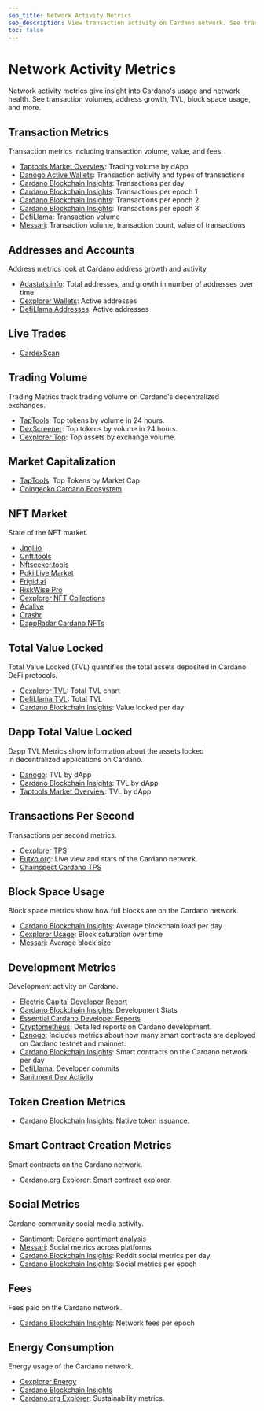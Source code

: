 ```yaml
---
seo_title: Network Activity Metrics
seo_description: View transaction activity on Cardano network. See transaction volume, addresses, TVL, and block space. Explore real-time metrics and long-term trends.
toc: false
---
```


# Network Activity Metrics

Network activity metrics give insight into Cardano's usage and network health. See transaction volumes, address growth, TVL, block space usage, and more.

## Transaction Metrics

Transaction metrics including transaction volume, value, and fees.

- [Taptools Market Overview](https://www.taptools.io/market-overview): Trading volume by dApp
- [Danogo Active Wallets](https://danogo.io/active-wallet-report)<OS url="https://github.com/Danogo2023" />: Transaction activity and types of transactions
- [Cardano Blockchain Insights](https://lookerstudio.google.com/s/r-x_IbY41mY): Transactions per day
- [Cardano Blockchain Insights](https://lookerstudio.google.com/s/i1ovIilH5gY): Transactions per epoch 1
- [Cardano Blockchain Insights](https://lookerstudio.google.com/s/pw0_jGTWlcs): Transactions per epoch 2
- [Cardano Blockchain Insights](https://lookerstudio.google.com/s/l-enmJx8O8c): Transactions per epoch 3
- [DefiLlama](https://defillama.com/chain/Cardano?currency=USD&volume=true&tvl=false)<OS url="https://github.com/DefiLlama" />: Transaction volume
- [Messari](https://messari.io/project/cardano/charts/network-activity/transactions)<OS url="https://github.com/messari" />: Transaction volume, transaction count, value of transactions

## Addresses and Accounts

Address metrics look at Cardano address growth and activity.

- [Adastats.info](https://adastats.info/addresses): Total addresses, and growth in number of addresses over time
- [Cexplorer Wallets](https://cexplorer.io/wallets)<OS url="https://github.com/cexplorer" />: Active addresses
- [DefiLlama Addresses](https://defillama.com/chain/Cardano?addresses=true&tvl=false)<OS url="https://github.com/DefiLlama" />: Active addresses

## Live Trades

- [CardexScan](https://cardexscan.com/)

## Trading Volume

Trading Metrics track trading volume on Cardano's decentralized exchanges.

- [TapTools](https://www.taptools.io/): Top tokens by volume in 24 hours.
- [DexScreener](https://dexscreener.com/cardano?rankBy=trendingScoreH24&order=desc)<OS url="https://github.com/dexscreener" />: Top tokens by volume in 24 hours.
- [Cexplorer Top](https://cexplorer.io/token/top): Top assets by exchange volume.

## Market Capitalization

- [TapTools](https://www.taptools.io/?rankBy=mcap&order=desc&minLiq=10000&minHolders=100&mcapCustomFilters=true): Top Tokens by Market Cap
- [Coingecko Cardano Ecosystem](https://www.coingecko.com/en/categories/cardano-ecosystem)<OS url="https://github.com/coingecko" />

## NFT Market

State of the NFT market.

- [Jngl.io](https://www.jngl.io/)
- [Cnft.tools](https://cnft.tools/)
- [Nftseeker.tools](https://nftseeker.tools/)
- [Poki Live Market](https://www.getpoki.com/live-market)
- [Frigid.ai](https://frigid.ai/)
- [RiskWise Pro](https://dev.riskwisepro.io/market-overview)
- [Cexplorer NFT Collections](https://cexplorer.io/collection)<OS url="https://github.com/cexplorer" />
- [Adalive](https://www.adalive.io/)
- [Crashr](https://www.crashr.io/)<OS url="https://github.com/Crashr-io" />
- [DappRadar Cardano NFTs](https://dappradar.com/chain/cardano/nfts)<OS url="https://github.com/dappradar" />

## Total Value Locked

Total Value Locked (TVL) quantifies the total assets deposited in Cardano DeFi protocols.

- [Cexplorer TVL](https://cexplorer.io/defi/tvl)<OS url="https://github.com/cexplorer" />: Total TVL chart
- [DefiLlama TVL](https://defillama.com/chain/Cardano?currency=USD&tvl=tvl)<OS url="https://github.com/DefiLlama" />: Total TVL
- [Cardano Blockchain Insights](https://lookerstudio.google.com/s/kpmEIAO1Qiw): Value locked per day

## Dapp Total Value Locked

Dapp TVL Metrics show information about the assets locked in decentralized applications on Cardano.

- [Danogo](https://danogo.io/tvl-report)<OS url="https://github.com/Danogo2023" />: TVL by dApp
- [Cardano Blockchain Insights](https://lookerstudio.google.com/s/kpmEIAO1Qiw): TVL by dApp
- [Taptools Market Overview](https://www.taptools.io/market-overview): TVL by dApp

## Transactions Per Second

Transactions per second metrics.

- [Cexplorer TPS](https://cexplorer.io/tps)<OS url="https://github.com/cexplorer" />
- [Eutxo.org](https://eutxo.org/): Live view and stats of the Cardano network.
- [Chainspect Cardano TPS](https://chainspect.app/chain/cardano)<OS url="https://github.com/fromaline/chainspect_app" />

## Block Space Usage

Block space metrics show how full blocks are on the Cardano network.

- [Cardano Blockchain Insights](https://lookerstudio.google.com/s/sVOfkq0gl1o): Average blockchain load per day
- [Cexplorer Usage](https://cexplorer.io/usage)<OS url="https://github.com/cexplorer" />: Block saturation over time
- [Messari](https://messari.io/project/cardano/charts/network-activity/blocks)<OS url="https://github.com/messari" />: Average block size

## Development Metrics

Development activity on Cardano.

- [Electric Capital Developer Report](https://www.developerreport.com/ecosystems/cardano)<OS url="https://github.com/electric-capital/crypto-ecosystems/blob/master/data/ecosystems/c/cardano.toml" />
- [Cardano Blockchain Insights](https://lookerstudio.google.com/s/hmYdgr_1uZ0): Development Stats
- [Essential Cardano Developer Reports](https://www.essentialcardano.io/development-update)<OS url="https://github.com/cardano-foundation/" />
- [Cryptometheus](https://cryptometheus.com/project/Cardano): Detailed reports on Cardano development.
- [Danogo](https://danogo.io/active-wallet-report)<OS url="https://github.com/Danogo2023" />: Includes metrics about how many smart contracts are deployed on Cardano testnet and mainnet.
- [Cardano Blockchain Insights](https://lookerstudio.google.com/s/v2mPjKyMK00): Smart contracts on the Cardano network per day
- [DefiLlama](https://defillama.com/chain/Cardano?currency=USD&volume=false&tvl=false&price=false&addresses=false&stables=false&developers=false&devsCommits=true)<OS url="https://github.com/DefiLlama" />: Developer commits
- [Sanitment Dev Activity](https://app.santiment.net/s/_e1ROYfa)<OS url="https://github.com/santiment" />

## Token Creation Metrics

- [Cardano Blockchain Insights](https://lookerstudio.google.com/s/hl-_sOkV5Ns): Native token issuance.

## Smart Contract Creation Metrics

Smart contracts on the Cardano network.

- [Cardano.org Explorer](https://beta.explorer.cardano.org/en/native-scripts-sc/smart-contracts): Smart contract explorer.

## Social Metrics

Cardano community social media activity.

- [Santiment](https://app.santiment.net/labs/trends/explore/cardano)<OS url="https://github.com/santiment" />: Cardano sentiment analysis
- [Messari](https://messari.io/project/cardano/charts/social)<OS url="https://github.com/messari" />: Social metrics across platforms
- [Cardano Blockchain Insights](https://lookerstudio.google.com/s/sGqHMVxZ06g): Reddit social metrics per day
- [Cardano Blockchain Insights](https://lookerstudio.google.com/s/kSD1cN_TrrA): Social metrics per epoch

## Fees

Fees paid on the Cardano network.

- [Cardano Blockchain Insights](https://lookerstudio.google.com/s/gx8f-az2E9o): Network fees per epoch

## Energy Consumption

Energy usage of the Cardano network.

- [Cexplorer Energy](https://cexplorer.io/energy)<OS url="https://github.com/cexplorer" />
- [Cardano Blockchain Insights](https://lookerstudio.google.com/s/nFWDaZS8yWU)
- [Cardano.org Explorer](https://beta.explorer.cardano.org/en/micar): Sustainability metrics.
